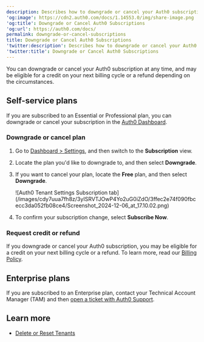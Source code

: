 ```yaml
---
description: Describes how to downgrade or cancel your Auth0 subscription.
'og:image': https://cdn2.auth0.com/docs/1.14553.0/img/share-image.png
'og:title': Downgrade or Cancel Auth0 Subscriptions
'og:url': https://auth0.com/docs/
permalink: downgrade-or-cancel-subscriptions
title: Downgrade or Cancel Auth0 Subscriptions
'twitter:description': Describes how to downgrade or cancel your Auth0 subscription.
'twitter:title': Downgrade or Cancel Auth0 Subscriptions
---
```

You can downgrade or cancel your Auth0 subscription at any time, and may be eligible for a credit on your next billing cycle or a refund depending on the circumstances.

## Self-service plans

If you are subscribed to an Essential or Professional plan, you can downgrade or cancel your subscription in the [Auth0 Dashboard](https://manage.auth0.com/#).

### Downgrade or cancel plan

1. Go to [Dashboard > Settings](https://manage.auth0.com/#/tenant), and then switch to the **Subscription** view.
2. Locate the plan you'd like to downgrade to, and then select **Downgrade**.
3. If you want to cancel your plan, locate the **Free** plan, and then select **Downgrade**.

   <Frame>![Auth0 Tenant Settings Subscription tab](/images/cdy7uua7fh8z/3yISRVTJOwP4Yo2uG0iZdO/3ffec2e74f090fbcecc3da052fb08ce4/Screenshot_2024-12-06_at_17.10.02.png)</Frame>
4. To confirm your subscription change, select **Subscribe Now**.

### Request credit or refund

If you downgrade or cancel your Auth0 subscription, you may be eligible for a credit on your next billing cycle or a refund. To learn more, read our [Billing Policy](/docs/troubleshoot/customer-support/operational-policies/billing-policy).

## Enterprise plans

If you are subscribed to an Enterprise plan, contact your Technical Account Manager (TAM) and then [open a ticket with Auth0 Support](/docs/troubleshoot/customer-support/open-and-manage-support-tickets).

## Learn more

* [Delete or Reset Tenants](/docs/troubleshoot/customer-support/manage-subscriptions/delete-or-reset-tenant)